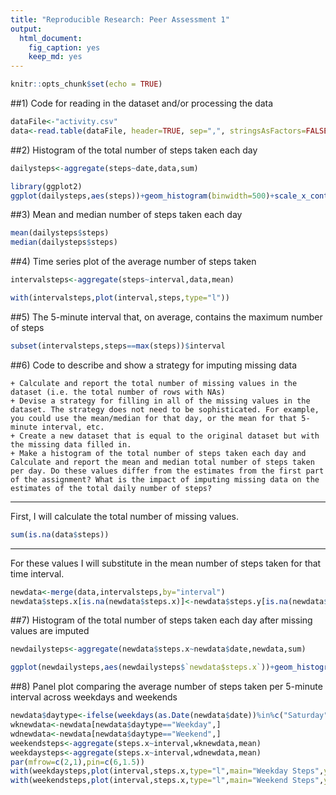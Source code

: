 ```yaml
---
title: "Reproducible Research: Peer Assessment 1"
output: 
  html_document:
    fig_caption: yes
    keep_md: yes
---
```


```r
knitr::opts_chunk$set(echo = TRUE)
```

##1) Code for reading in the dataset and/or processing the data

```r
dataFile<-"activity.csv"
data<-read.table(dataFile, header=TRUE, sep=",", stringsAsFactors=FALSE, dec=".")
```

##2) Histogram of the total number of steps taken each day

```r
dailysteps<-aggregate(steps~date,data,sum)
```

```r
library(ggplot2)
ggplot(dailysteps,aes(steps))+geom_histogram(binwidth=500)+scale_x_continuous(minor_breaks = seq(1,25000,500),breaks = seq(0,25000,1000))+theme(axis.text.x=element_text(angle = 90, vjust = 0.5))
```

##3) Mean and median number of steps taken each day

```r
mean(dailysteps$steps)
median(dailysteps$steps)
```

##4) Time series plot of the average number of steps taken

``` r
intervalsteps<-aggregate(steps~interval,data,mean)
```

``` r
with(intervalsteps,plot(interval,steps,type="l"))
```

##5) The 5-minute interval that, on average, contains the maximum number of steps
``` r
subset(intervalsteps,steps==max(steps))$interval
```

##6) Code to describe and show a strategy for imputing missing data

    + Calculate and report the total number of missing values in the dataset (i.e. the total number of rows with NAs)
    + Devise a strategy for filling in all of the missing values in the dataset. The strategy does not need to be sophisticated. For example, you could use the mean/median for that day, or the mean for that 5-minute interval, etc.
    + Create a new dataset that is equal to the original dataset but with the missing data filled in.
    + Make a histogram of the total number of steps taken each day and Calculate and report the mean and median total number of steps taken per day. Do these values differ from the estimates from the first part of the assignment? What is the impact of imputing missing data on the estimates of the total daily number of steps?

***
First, I will calculate the total number of missing values.
``` r
sum(is.na(data$steps))
```
***
For these values I will substitute in the mean number of steps taken for that time interval.

``` r
newdata<-merge(data,intervalsteps,by="interval")
newdata$steps.x[is.na(newdata$steps.x)]<-newdata$steps.y[is.na(newdata$steps.x)]
```
##7) Histogram of the total number of steps taken each day after missing values are imputed
```r
newdailysteps<-aggregate(newdata$steps.x~newdata$date,newdata,sum)
```

```r
ggplot(newdailysteps,aes(newdailysteps$`newdata$steps.x`))+geom_histogram(binwidth=500)+scale_x_continuous(minor_breaks = seq(1,25000,500),breaks = seq(0,25000,1000))+theme(axis.text.x=element_text(angle = 90, vjust = 0.5))+xlab("steps")
```


##8) Panel plot comparing the average number of steps taken per 5-minute interval across weekdays and weekends

``` r
newdata$daytype<-ifelse(weekdays(as.Date(newdata$date))%in%c("Saturday","Sunday"),"Weekend","Weekday")
wknewdata<-newdata[newdata$daytype=="Weekday",]
wdnewdata<-newdata[newdata$daytype=="Weekend",]
weekendsteps<-aggregate(steps.x~interval,wknewdata,mean)
weekdaysteps<-aggregate(steps.x~interval,wdnewdata,mean)
par(mfrow=c(2,1),pin=c(6,1.5))
with(weekdaysteps,plot(interval,steps.x,type="l",main="Weekday Steps",ylab = "steps"))
with(weekendsteps,plot(interval,steps.x,type="l",main="Weekend Steps",ylab = "steps"))
```
